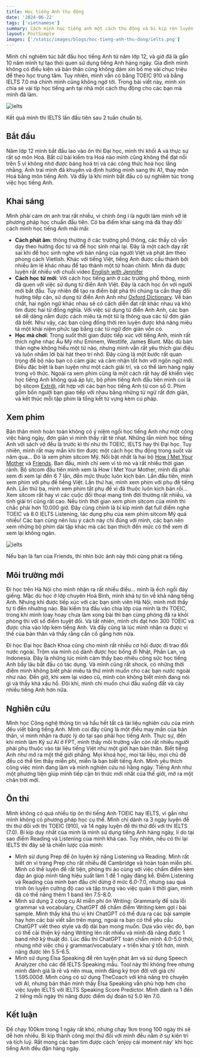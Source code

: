 ```yaml
---
title: Học tiếng Anh thụ động
date: '2024-06-22'
tags: ['vietnamese']
summary: Cách mình học tiếng anh một cách thụ động và bí kíp rèn luyện hàng ngày.
layout: PostSimple
images: ['/static/images/blogs/hoc-tieng-anh-thu-dong/ielts.png']
---
```


Mình chỉ nghiêm túc bắt đầu học tiếng Anh từ năm lớp 12, và giờ đã là gần 10 năm mình tự tạo thói quen sử dụng tiếng Anh hàng ngày. Gia đình mình không có điều kiện và bản thân cũng không dám xin bố mẹ vài chục triệu để theo học trung tâm. Tuy nhiên, mình vẫn có bằng TOEIC 910 và bằng IELTS 7.0 mà chính mình cũng không ngờ tới. Trong bài viết này, mình xin chia sẻ vài típ học tiếng anh tại nhà một cách thụ động cho các bạn mà mình đã làm.

<div className="flex flex-col items-center w-full overflow-hidden">
  <img src="/static/images/blogs/hoc-tieng-anh-thu-dong/ielts.png" alt="ielts" />
  <p className="italic text-center mt-2">Kết quả mình thi IELTS lần đầu tiên sau 2 tuần chuẩn bị.</p>
</div>

## Bắt đầu
Năm lớp 12 mình bắt đầu lao vào ôn thi Đại học, mình thi khối A và thực sự rất sợ môn Hoá. Bất cứ bài kiểm tra Hoá nào mình cũng không thể đạt nổi trên 5 vì không nhớ được bảng hoá trị và các công thức hoá học lằng nhằng. Anh trai mình đã khuyên và định hướng mình sang thi A1, thay môn Hoá bằng môn tiếng Anh. Và đấy là khi mình bắt đầu có sự nghiêm túc trong việc học tiếng Anh.

## Khai sáng

Mình phải cám ơn anh trai rất nhiều, vì chính ông í là người làm mình vỡ lẽ phương pháp học chuẩn đầu tiên. Có ba điểm khai sáng mà đã thay đổi cách mình học tiếng Anh mãi mãi:

* **Cách phát âm**: thông thường ở các trường phổ thông, các thầy cô vẫn dạy theo hướng đọc từ và để học sinh nhại lại. Đây là một cách dạy rất sai khi để học sinh nghe với bản năng của người Việt và phát âm theo phong cách Vietlish. Khác với tiếng Việt, tiếng Anh được cấu thành bởi nhiều âm lẻ khác nhau để tạo thành một từ hoàn chỉnh. Mình đã được luyện rất nhiều với chuỗi video [English with Jennifer](https://www.youtube.com/playlist?list=PL4B28722936C871E8)
* **Cách học từ mới**: Với cách học tiếng anh ở các trường phổ thông, mình đã quen với việc sử dụng từ điển Anh Việt. Đây là cách học ổn với người mới bắt đầu. Tuy nhiên để tạo ra điểm bật phá thì chúng ta cần thay đổi hướng tiếp cận, sử dụng từ điển Anh Anh như [Oxford Dictionary](https://www.oxfordlearnersdictionaries.com/definition/english/vietnamese). Về bản chất, hai ngôn ngữ khác nhau sẽ có cách diễn đạt rất khác nhau và khó tìm được hai từ đồng nghĩa. Với việc sử dụng từ điển Anh Anh, các bạn sẽ dễ dàng nắm được cách miêu tả một từ lạ thông qua các từ đơn giản đã biết. Như vậy, các bạn cũng đồng thời rèn luyện được khả năng miêu tả một khái niệm phức tạp bằng các từ ngữ đơn giản vốn có.
* **Học mà chơi**: Trong suốt thời gian được tiếp xúc với tiếng Anh, mình rất thích nghe nhạc Âu Mỹ như Eminem, Westlife, James Blunt. Mặc dù bản thân nghe không hiểu một từ nào, nhưng mình vẫn rất yêu thích giai điệu và luôn nhẩm lời bài hát theo trí nhớ. Đây cũng là một bước rất quan trọng để bộ não bạn có cảm giác và cảm nhận tốt hơn với ngôn ngữ mới. Điều đặc biệt là bạn luyện như một cách giải trí, và có thể làm hàng ngày trong vô thức. Ngoài ra xem phim cũng là một cách rất hay để khiến việc học tiếng Anh không quá áp lực, bộ phim tiếng Anh đầu tiên mình coi là bộ sitcom [Extr@](https://www.imdb.com/title/tt0934648/), rất hợp với các bạn học tiếng Anh từ con số 0. Phim gồm bốn người bạn giao tiếp với nhau bằng những từ ngữ rất đơn giản, và kết thúc mỗi tập phim là tổng kết từ vựng kèm cú pháp.

## Xem phim

Bản thân mình hoàn toàn không có ý niệm ngồi học tiếng Anh như một công việc hàng ngày, đơn giản vì mình thấy rất tẻ nhạt. Những lần mình học tiếng Anh với sách vở đều là trước kì thi như thi TOEIC, IELTS hay thi Đại học. Tuy nhiên, mình rất may mắn khi tìm được một cách học thụ động trong suốt vài năm qua... Đó là xem phim sitcom Mỹ. Nổi bật nhất là hai bộ [How I Met Your Mother](https://www.imdb.com/title/tt0460649/) và [Friends](https://www.imdb.com/title/tt0108778/). Ban đầu, mình chỉ xem vì tò mò và rất nhiều thời gian rảnh. Bộ sitcom đầu tiên mình xem là How I Met Your Mother, mình đã phải xem đi xem lại đến 6 7 lần, đến mức thuộc luôn kịch bản. Lần đầu tiên, mình xem phim với phụ đề tiếng Việt. Lần thứ hai, mình xem phim với phụ đề tiếng Anh. Lần thứ ba, mình xem phim tắt phụ đề vì đã thuộc luôn kịch bản rồi... Xem sitcom rất hay vì các cuộc đối thoại mang tính đời thường rất nhiều, và tính giải trí cũng rất cao. Nếu tính thời gian xem phim sitcom của mình thì chắc phải hơn 10.000 giờ. Đây cũng chính là bí kíp mình đạt full điểm nghe TOEIC và 8.0 IELTS Listening, tác dụng phụ của xem phim sitcom Mỹ quá nhiều! Các bạn cũng nên lưu ý cách này chỉ đúng với mình, các bạn nên xem những bộ phim dài tập khác mà các bạn thích đến mức có thể xem đi xem lại không ngán.

<div className="flex flex-col items-center w-full overflow-hidden">
  <img src="/static/images/blogs/hoc-tieng-anh-thu-dong/joey.png" alt="ielts" />
  <p className="italic text-center">Nếu bạn là fan của Friends, thì nhìn bức ảnh này thôi cũng phát ra tiếng.</p>
</div>

## Môi trường mới

Đi học trên Hà Nội cho mình nhận ra rất nhiều điều... mình là ếch ngồi đáy giếng. Mặc dù học ở lớp chuyên Hoà Bình, mình khá tự tin về khả năng tiếng Anh. Nhưng khi được tiếp xúc với các bạn sinh viên Hà Nội, mình mới thấy tự ti đến nhường nào. Bài kiểm tra đầu vào chia lớp của mình là thi TOEIC, trong khi mình loay hoay chưa làm xong bài thì bạn cùng phòng đã ra khỏi phòng thi với số điểm tuyệt đối. Và tất nhiên, mình chỉ đạt hơn 300 TOEIC và được chia vào lớp kém tiếng Anh. Và đấy cũng là lúc mình nhận ra được vị thế của bản thân và thấy rằng cần cố gắng hơn nữa.

Đi học Đại học Bách Khoa cũng cho mình rất nhiều cơ hội được đi trao đổi nước ngoài. Trộm vía mình có dành được học bổng đi Nhật, Phần Lan, và Indonesia. Đây là những lúc mình cảm thấy bao nhiêu công sức học tiếng Anh bấy lâu bắt đầu có tác dụng. Và mình cũng rất shock, có những thời điểm mình không biết phải miêu tả thứ mình muốn cho các bạn nước ngoài như nào. Đến giờ, khi xem lại video cũ, mình còn không biết mình đang nói gì và thấy khá xấu hổ. Đôi khi, mình chỉ muốn chui đầu xuống đất và cày nhiều tiếng Anh hơn nữa.

## Nghiên cứu

Mình học Công nghệ thông tin và hầu hết tất cả tài liệu nghiên cứu của mình đều viết bằng tiếng Anh. Mình coi đây cũng là một điều may mắn của bản thân, vì mình nhận ra được lý do tại sao phải học tiếng Anh. Thực sự, đến khi mình làm Kỹ sư AI ở FPT, mình thấy môi trường vẫn còn rất nhiều người phải phụ thuộc vào tài liệu tiếng Việt như một giới hạn bản thân. Biết tiếng Anh như mở ra một thế giới phẳng. Mọi khoá học, mọi tài liệu, mọi chủ đề đều có thể tìm thấy miễn phí, miễn là bạn biết tiếng Anh. Mình yêu thích công việc mình đang làm và mình nghiên cứu nó hằng ngày. Tiếng Anh như một phương tiện giúp mình tiếp cận tri thức mới nhất của thế giới, mở ra một chân trời mới.

## Ôn thi

Mình không có quá nhiều tip ôn thi tiếng Anh TOEIC hay IELTS, vì gần như mình không có phương pháp học cụ thể. Mình chỉ dành ra 3 ngày luyện đề thi thử đối với thi TOEIC (910), và 14 ngày luyện đề thi thử đối với thi IELTS (7.0). Bí kíp duy nhất của mình là mình sử dụng tiếng Anh hàng ngày, lí do tại sao điểm Reading và Listening của mình khá cao. Tuy nhiên, nếu có thi lại IELTS thì đây sẽ là chiến lược của mình:

* Mình sử dụng Prep để ôn luyện kỹ năng Listening và Reading. Mình rất biết ơn vì trang Prep cho rất nhiều đề Cambridge và hoàn toàn miễn phí. Mình có thể luyện đề rất tiện, phòng thi ảo cùng với việc chấm điểm kèm đáp án giúp mình tăng hiệu suất làm 1 đề 1 ngày đáng kể. Điểm Listening và Reading của mình ban đầu chỉ dừng ở mức 6.0-7.0, nhưng sau quá trình ôn luyện cường độ cao và tập trung vào việc quản lí thời gian, mình đã có thể nâng thêm 1 band lên 7.5-8.0.
* Mình sử dụng 2 công cụ AI miễn phí ôn Writing: Grammarly để sửa lỗi grammar và vocabulary, ChatGPT để chấm điểm Writing kèm gợi í bài sample. Mình thấy khá thú vị khi ChatGPT có thể đưa ra các bài sample hay hơn các bài viết sẵn trên mạng, ngoài ra bạn có thể yêu cầu ChatGPT viết theo style và độ dài bạn mong muốn. Dựa vào việc đó, bạn có thể cải thiện kỹ năng Writing lên rất nhiều và mình đã nâng được 1 band nhờ kỹ thuật đó. Lúc đầu thì ChatGPT toàn chấm mình 4.0-5.0 thôi, nhưng nhờ việc chú ý grammar/vocabulary + triển khai ý tốt hơn, mình nâng được lên 5.5-6.5.
* Mình sử dụng Elsa Speaking để rèn luyện phát âm và sử dụng Speech Analyzer cho các đề IELTS Speaking mẫu. Tool này thì không free nhưng mình đánh giá là rẻ và nên mua, mình đăng ký trọn đời với giá chỉ 1.595.000đ. Mình cũng có sử dụng TheCoach với khả năng trò chuyện với AI, nhưng bản thân mình thấy Elsa Speaking vẫn phù hợp hơn cho việc luyện IELTS với IELTS Speaking Score Predictor. Mình dành ra 1 đến 2 tiếng mỗi ngày thì nâng được điểm dự đoán từ 5.0 lên 7.0.

## Kết luận

Để chạy 100km trong 1 ngày rất khó, nhưng chạy 1km trong 100 ngày thì sẽ dễ hơn nhiều. Bí kíp thành công mọi thứ đối với mình đều nằm ở sự kiên trì và tích luỹ. Rất mong các bạn tìm được cách 'enjoy cái moment này' khi học tiếng Anh đều đặn hàng ngày.